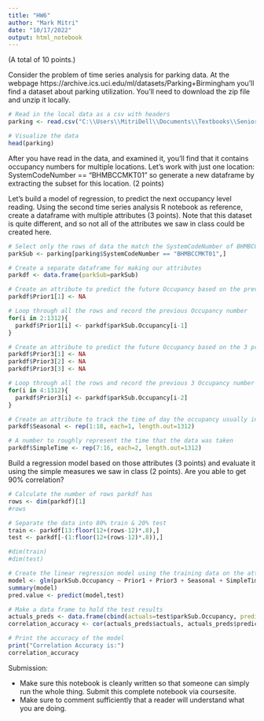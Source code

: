 ---
title: "HW6"
author: "Mark Mitri"
date: "10/17/2022"
output: html_notebook
---

(A total of 10 points.)

Consider the problem of time series analysis for parking data.  At the webpage https://archive.ics.uci.edu/ml/datasets/Parking+Birmingham you'll find a dataset about parking utilization.  You'll need to download the zip file and unzip it locally.

```{r}
# Read in the local data as a csv with headers
parking <- read.csv("C:\\Users\\MitriDell\\Documents\\Textbooks\\Senior - Fall 2022\\CSE 160\\Homework\\HW6\\dataset.csv", header = TRUE)

# Visualize the data
head(parking)
```

After you have read in the data, and examined it, you'll find that it contains occupancy numbers for multiple locations.  Let's work with just one location: 
SystemCodeNumber == "BHMBCCMKT01" so generate a new dataframe by extracting the subset for this location.  (2 points)

Let's build a model of regression, to predict the next occupancy level reading.  Using the second time series analysis R notebook as reference, create a dataframe with multiple attributes (3 points).  Note that this dataset is quite different, and so not all of the attributes we saw in class could be created here.

```{r}
# Select only the rows of data the match the SystemCodeNumber of BHMBCCMKT01
parkSub <- parking[parking$SystemCodeNumber == "BHMBCCMKT01",]

# Create a separate dataframe for making our attributes
parkdf <- data.frame(parkSub=parkSub)

# Create an attribute to predict the future Occupancy based on the previous. Have to make the first element NA
parkdf$Prior1[1] <- NA

# Loop through all the rows and record the previous Occupancy number
for(i in 2:1312){
  parkdf$Prior1[i] <- parkdf$parkSub.Occupancy[i-1]
}

# Create an attribute to predict the future Occupancy based on the 3 previous. Have to make the first 3 elements NA
parkdf$Prior3[1] <- NA
parkdf$Prior3[2] <- NA
parkdf$Prior3[3] <- NA

# Loop through all the rows and record the previous 3 Occupancy number
for(i in 4:1312){
  parkdf$Prior3[i] <- parkdf$parkSub.Occupancy[i-2]
}

# Create an attribute to track the time of day the occupancy usually increases. A repeated pattern that loops 18 times from ~7 am - 5 pm
parkdf$Seasonal <- rep(1:18, each=1, length.out=1312)

# A number to roughly represent the time that the data was taken
parkdf$SimpleTime <- rep(7:16, each=2, length.out=1312)
```

Build a regression model based on those attributes (3 points) and evaluate it using the simple measures we saw in class (2 points).  Are you able to get 90% correlation?

```{r}
# Calculate the number of rows parkdf has
rows <- dim(parkdf)[1]
#rows

# Separate the data into 80% train & 20% test
train <- parkdf[13:floor(12+(rows-12)*.8),]
test <- parkdf[-(1:floor(12+(rows-12)*.8)),]

#dim(train)
#dim(test)

# Create the linear regression model using the training data on the attribute Occupancy based on the previous occupancy
model <- glm(parkSub.Occupancy ~ Prior1 + Prior3 + Seasonal + SimpleTime, data = train)
summary(model)
pred.value <- predict(model,test)

# Make a data frame to hold the test results
actuals_preds <- data.frame(cbind(actuals=test$parkSub.Occupancy, predicteds=pred.value))
correlation_accuracy <- cor(actuals_preds$actuals, actuals_preds$predicteds)

# Print the accuracy of the model
print("Correlation Accuracy is:")
correlation_accuracy
```

Submission:

- Make sure this notebook is cleanly written so that someone can simply run the whole thing.  Submit this complete notebook via coursesite.
- Make sure to comment sufficiently that a reader will understand what you are doing.
